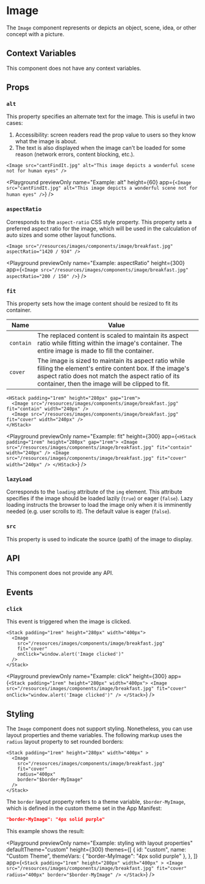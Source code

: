 # Image

The `Image` component represents or depicts an object, scene, idea, or other concept with a picture.

## Context Variables

This component does not have any context variables.

## Props

### `alt`

This property specifies an alternate text for the image.
This is useful in two cases: 
1. Accessibility: screen readers read the prop value to users so they know what the image is about.
2. The text is also displayed when the image can't be loaded for some reason (network errors, content blocking, etc.).

```ueml copy
<Image src="cantFindIt.jpg" alt="This image depicts a wonderful scene not for human eyes" />
```

<Playground
  previewOnly
  name="Example: alt"
  height={60}
  app={`<Image src="cantFindIt.jpg" alt="This image depicts a wonderful scene not for human eyes" />`}
/>

### `aspectRatio`

Corresponds to the `aspect-ratio` CSS style property.
This property sets a preferred aspect ratio for the image,
which will be used in the calculation of auto sizes and some other layout functions.

```ueml copy
<Image src="/resources/images/components/image/breakfast.jpg" aspectRatio="1420 / 934" />
```

<Playground
  previewOnly
  name="Example: aspectRatio"
  height={300}
  app={` <Image src="/resources/images/components/image/breakfast.jpg" aspectRatio="200 / 150" /> `}
/>

### `fit`

This property sets how the image content should be resized to fit its container.

| Name      | Value |
| --------- | ----- |
| `contain` | The replaced content is scaled to maintain its aspect ratio while fitting within the image's container. The entire image is made to fill the container. |
| `cover`   | The image is sized to maintain its aspect ratio while filling the element's entire content box. If the image's aspect ratio does not match the aspect ratio of its container, then the image will be clipped to fit. |

```ueml copy /fit/
<HStack padding="1rem" height="280px" gap="1rem">
  <Image src="/resources/images/components/image/breakfast.jpg" fit="contain" width="240px" />
  <Image src="/resources/images/components/image/breakfast.jpg" fit="cover" width="240px" />
</HStack>
```

<Playground
  previewOnly
  name="Example: fit"
  height={300}
  app={`
  <HStack padding="1rem" height="280px" gap="1rem">
    <Image src="/resources/images/components/image/breakfast.jpg" fit="contain" width="240px" />
    <Image src="/resources/images/components/image/breakfast.jpg" fit="cover" width="240px" />
  </HStack>
  `}
/>

### `lazyLoad`

Corresponds to the `loading` attribute of the `img` element.
This attribute specifies if the image should be loaded lazily (`true`) or eager (`false`).
Lazy loading instructs the browser to load the image only when it is imminently needed (e.g. user scrolls to it).
The default value is eager (`false`).

### `src`

This property is used to indicate the source (path) of the image to display.

## API

This component does not provide any API.

## Events

### `click`

This event is triggered when the image is clicked.

```ueml copy {5}
<Stack padding="1rem" height="280px" width="400px">
  <Image
    src="/resources/images/components/image/breakfast.jpg"
    fit="cover"
    onClick="window.alert('Image clicked')"
  />
</Stack>
```

<Playground
  previewOnly
  name="Example: click"
  height={300}
  app={`
  <Stack padding="1rem" height="280px" width="400px">
    <Image
      src="/resources/images/components/image/breakfast.jpg"
      fit="cover"
      onClick="window.alert('Image clicked')"
    />
  </Stack>
  `}
/>

## Styling

The `Image` component does not support styling.
Nonetheless, you can use layout properties and theme variables.
The following markup uses the `radius` layout property to set rounded borders:

```ueml copy {6}
<Stack padding="1rem" height="280px" width="400px" >
  <Image 
    src="/resources/images/components/image/breakfast.jpg"
    fit="cover" 
    radius="400px"
    border="$border-MyImage"
  />
</Stack>
```

The `border` layout property refers to a theme variable, `$border-MyImage`,
which is defined in the custom theme set in the App Manifest:

```json copy
"border-MyImage": "4px solid purple"
```

This example shows the result:

<Playground
  previewOnly
  name="Example: styling with layout properties"
  defaultTheme="custom"
  height={300}
  themes={[
    {
      id: "custom",
      name: "Custom Theme",
      themeVars: {
        "border-MyImage": "4px solid purple"
      },
    },
  ]}
  app={`
  <Stack padding="1rem" height="280px" width="400px" >
    <Image src="/resources/images/components/image/breakfast.jpg" fit="cover" radius="400px" border="$border-MyImage" />
  </Stack>
  `}
/>

